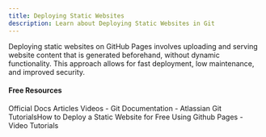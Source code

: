 ```yaml
---
title: Deploying Static Websites
description: Learn about Deploying Static Websites in Git
---
```

Deploying static websites on GitHub Pages involves uploading and serving website content that is generated beforehand, without dynamic functionality. This approach allows for fast deployment, low maintenance, and improved security.

#### Free Resources

<Tabs defaultValue="official">
<TabsList>
<TabsTrigger value="official">Official Docs</TabsTrigger>
<TabsTrigger value="article">Articles</TabsTrigger>
<TabsTrigger value="video">Videos</TabsTrigger>
</TabsList>

<TabsContent value="official">
<Note type="note" title="official">
- <Link href="https://git-scm.com/docs">Git Documentation</Link>
</Note>
</TabsContent>
<TabsContent value="article">
<Note type="note" title="article">
- <Link href="https://medium.com/flycode/how-to-deploy-a-static-website-for-free-using-github-pages-8eddc194853b">Atlassian Git TutorialsHow to Deploy a Static Website for Free Using Github Pages</Link>
</Note>
</TabsContent>
<TabsContent value="video">
<Note type="note" title="video">
- <Link href="https://www.youtube.com/results?search_query=git+deploying-static-websites+tutorial">Video Tutorials</Link>
</Note>
</TabsContent>
</Tabs>
